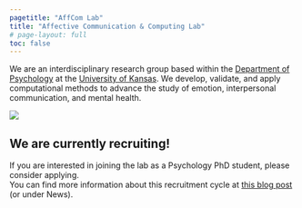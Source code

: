 ```yaml
---
pagetitle: "AffCom Lab"
title: "Affective Communication & Computing Lab"
# page-layout: full
toc: false
---
```


::: {.lead}
  We are an [interdisciplinary]{.fw-bolder} research group based within the [Department of Psychology](https://psych.ku.edu){.text-primary .text-decoration-none .fw-semibold} at the [University of Kansas](https://ku.edu){.text-primary .text-decoration-none .fw-semibold}. We develop, validate, and apply [computational methods]{.fw-bolder} to advance the study of [emotion]{.fw-bolder}, [interpersonal communication]{.fw-bolder}, and [mental health]{.fw-bolder}.
:::

![](./img/showcase.svg){.hero}

::: {.callout-note}
## We are currently recruiting!

If you are interested in joining the lab as a Psychology PhD student, please consider applying.<br />
You can find more information about this recruitment cycle at [this blog post](./posts/recruitment2023) (or under News).
:::
